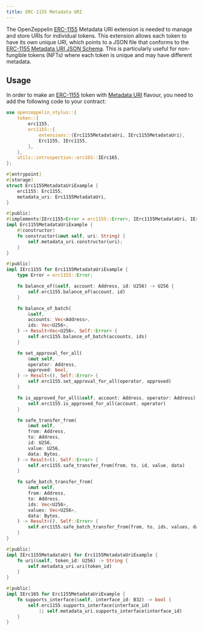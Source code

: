 ```yaml
---
title: ERC-1155 Metadata URI
---
```


The OpenZeppelin [ERC-1155](/contracts-stylus/erc1155) Metadata URI extension is needed to manage and store URIs for individual tokens. This extension allows each token to have its own unique URI,
which points to a JSON file that conforms to the [ERC-1155 Metadata URI JSON Schema](https://eips.ethereum.org/EIPS/eip-1155#erc-1155-metadata-uri-json-schema).
This is particularly useful for non-fungible tokens (NFTs) where each token is unique and may have different metadata.

## Usage

In order to make an [ERC-1155](/contracts-stylus/erc1155) token with [Metadata URI](https://docs.rs/openzeppelin-stylus/0.3.0/openzeppelin_stylus/token/erc1155/extensions/metadata_uri/index.html) flavour,
you need to add the following code to your contract:

```rust
use openzeppelin_stylus::{
    token::{
        erc1155,
        erc1155::{
            extensions::{Erc1155MetadataUri, IErc1155MetadataUri},
            Erc1155, IErc1155,
        },
    },
    utils::introspection::erc165::IErc165,
};

#[entrypoint]
#[storage]
struct Erc1155MetadataUriExample {
    erc1155: Erc1155,
    metadata_uri: Erc1155MetadataUri,
}

#[public]
#[implements(IErc1155<Error = erc1155::Error>, IErc1155MetadataUri, IErc165)]
impl Erc1155MetadataUriExample {
    #[constructor]
    fn constructor(&mut self, uri: String) {
        self.metadata_uri.constructor(uri);
    }
}

#[public]
impl IErc1155 for Erc1155MetadataUriExample {
    type Error = erc1155::Error;

    fn balance_of(&self, account: Address, id: U256) -> U256 {
        self.erc1155.balance_of(account, id)
    }

    fn balance_of_batch(
        &self,
        accounts: Vec<Address>,
        ids: Vec<U256>,
    ) -> Result<Vec<U256>, Self::Error> {
        self.erc1155.balance_of_batch(accounts, ids)
    }

    fn set_approval_for_all(
        &mut self,
        operator: Address,
        approved: bool,
    ) -> Result<(), Self::Error> {
        self.erc1155.set_approval_for_all(operator, approved)
    }

    fn is_approved_for_all(&self, account: Address, operator: Address) -> bool {
        self.erc1155.is_approved_for_all(account, operator)
    }

    fn safe_transfer_from(
        &mut self,
        from: Address,
        to: Address,
        id: U256,
        value: U256,
        data: Bytes,
    ) -> Result<(), Self::Error> {
        self.erc1155.safe_transfer_from(from, to, id, value, data)
    }

    fn safe_batch_transfer_from(
        &mut self,
        from: Address,
        to: Address,
        ids: Vec<U256>,
        values: Vec<U256>,
        data: Bytes,
    ) -> Result<(), Self::Error> {
        self.erc1155.safe_batch_transfer_from(from, to, ids, values, data)
    }
}

#[public]
impl IErc1155MetadataUri for Erc1155MetadataUriExample {
    fn uri(&self, token_id: U256) -> String {
        self.metadata_uri.uri(token_id)
    }
}

#[public]
impl IErc165 for Erc1155MetadataUriExample {
    fn supports_interface(&self, interface_id: B32) -> bool {
        self.erc1155.supports_interface(interface_id)
            || self.metadata_uri.supports_interface(interface_id)
    }
}
```

